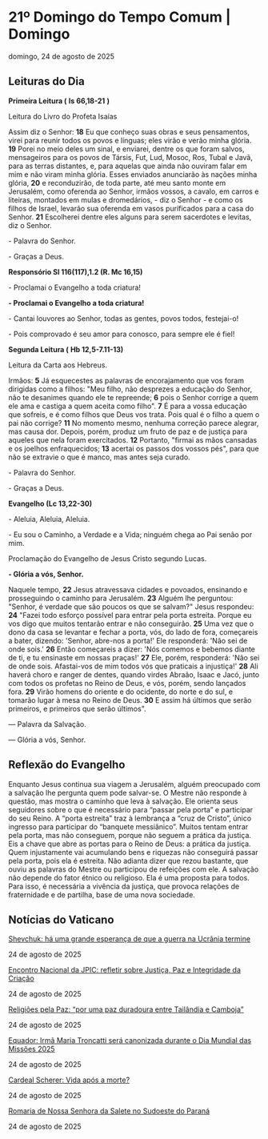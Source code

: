 
# 21º Domingo do Tempo Comum | Domingo

domingo, 24 de agosto de 2025

## Leituras do Dia

**Primeira Leitura (** **Is 66,18-21** **)**

Leitura do Livro do Profeta Isaías

Assim diz o Senhor: **18** Eu que conheço suas obras e seus pensamentos, virei para reunir todos os povos e línguas; eles virão e verão minha glória. **19** Porei no meio deles um sinal, e enviarei, dentre os que foram salvos, mensageiros para os povos de Társis, Fut, Lud, Mosoc, Ros, Tubal e Javã, para as terras distantes, e, para aquelas que ainda não ouviram falar em mim e não viram minha glória. Esses enviados anunciarão às nações minha glória, **20** e reconduzirão, de toda parte, até meu santo monte em Jerusalém, como oferenda ao Senhor, irmãos vossos, a cavalo, em carros e liteiras, montados em mulas e dromedários, - diz o Senhor - e como os filhos de Israel, levarão sua oferenda em vasos purificados para a casa do Senhor. **21** Escolherei dentre eles alguns para serem sacerdotes e levitas, diz o Senhor. 

\- Palavra do Senhor.

\- Graças a Deus.

**Responsório Sl 116(117),1.2 (R. Mc 16,15)**

\- Proclamai o Evangelho a toda criatura!

**\- Proclamai o Evangelho a toda criatura!** 

\- Cantai louvores ao Senhor, todas as gentes, povos todos, festejai-o! 

\- Pois comprovado é seu amor para conosco, para sempre ele é fiel! 

**Segunda Leitura (** **Hb 12,5-7.11-13)**

Leitura da Carta aos Hebreus.

Irmãos: **5** Já esquecestes as palavras de encorajamento que vos foram dirigidas como a filhos: "Meu filho, não desprezes a educação do Senhor, não te desanimes quando ele te repreende; **6** pois o Senhor corrige a quem ele ama e castiga a quem aceita como filho". **7** É para a vossa educação que sofreis, e é como filhos que Deus vos trata. Pois qual é o filho a quem o pai não corrige? **11** No momento mesmo, nenhuma correção parece alegrar, mas causa dor. Depois, porém, produz um fruto de paz e de justiça para aqueles que nela foram exercitados. **12** Portanto, "firmai as mãos cansadas e os joelhos enfraquecidos; **13** acertai os passos dos vossos pés", para que não se extravie o que é manco, mas antes seja curado. 

\- Palavra do Senhor.

\- Graças a Deus.

**Evangelho (Lc 13,22-30)**

\- Aleluia, Aleluia, Aleluia.

\- Eu sou o Caminho, a Verdade e a Vida; ninguém chega ao Pai senão por mim.

Proclamação do Evangelho de Jesus Cristo segundo Lucas.

**\- Glória a vós, Senhor.**

Naquele tempo, **22** Jesus atravessava cidades e povoados, ensinando e prosseguindo o caminho para Jerusalém. **23** Alguém lhe perguntou: "Senhor, é verdade que são poucos os que se salvam?" Jesus respondeu: **24** "Fazei todo esforço possível para entrar pela porta estreita. Porque eu vos digo que muitos tentarão entrar e não conseguirão. **25** Uma vez que o dono da casa se levantar e fechar a porta, vós, do lado de fora, começareis a bater, dizendo: 'Senhor, abre-nos a porta!' Ele responderá: 'Não sei de onde sois.' **26** Então começareis a dizer: 'Nós comemos e bebemos diante de ti, e tu ensinaste em nossas praças!' **27** Ele, porém, responderá: 'Não sei de onde sois. Afastai-vos de mim todos vós que praticais a injustiça!' **28** Ali haverá choro e ranger de dentes, quando virdes Abraão, Isaac e Jacó, junto com todos os profetas no Reino de Deus, e vós, porém, sendo lançados fora. **29** Virão homens do oriente e do ocidente, do norte e do sul, e tomarão lugar à mesa no Reino de Deus. **30** E assim há últimos que serão primeiros, e primeiros que serão últimos". 

 — Palavra da Salvação.

 — Glória a vós, Senhor.

## Reflexão do Evangelho

 Enquanto Jesus continua sua viagem a Jerusalém, alguém preocupado com a salvação lhe pergunta quem pode salvar-se. O Mestre não responde à questão, mas mostra o caminho que leva à salvação. Ele orienta seus seguidores sobre o que é necessário para “passar pela porta” e participar do seu Reino. A “porta estreita” traz à lembrança a “cruz de Cristo”, único ingresso para participar do “banquete messiânico”. Muitos tentam entrar pela porta, mas não conseguem, porque não seguem a prática da justiça. Eis a chave que abre as portas para o Reino de Deus: a prática da justiça. Quem injustamente vai acumulando bens e riquezas não conseguirá passar pela porta, pois ela é estreita. Não adianta dizer que rezou bastante, que ouviu as palavras do Mestre ou participou de refeições com ele. A salvação não depende do fator étnico ou religioso. Ela é uma proposta para todos. Para isso, é necessária a vivência da justiça, que provoca relações de fraternidade e de partilha, base de uma nova sociedade.

## Notícias do Vaticano

[Shevchuk: há uma grande esperança de que a guerra na Ucrânia termine](https://www.vaticannews.va/pt/igreja/news/2025-08/shevchuk-grande-esperanca-guerra-ucrania-paz-igreja-ortodoxa.html) 

24 de agosto de 2025

[Encontro Nacional da JPIC: refletir sobre Justiça, Paz e Integridade da Criação](https://www.vaticannews.va/pt/igreja/news/2025-08/encontro-nacional-jpiv-refletir-justica-paz-integridade.html) 

24 de agosto de 2025

[Religiões pela Paz: “por uma paz duradoura entre Tailândia e Camboja”](https://www.vaticannews.va/pt/igreja/news/2025-08/religioes-paz-duradoura-tailandia-camboja.html) 

24 de agosto de 2025

[Equador: Irmã Maria Troncatti será canonizada durante o Dia Mundial das Missões 2025](https://www.vaticannews.va/pt/igreja/news/2025-08/equador-irma-maria-troncatti-canonizada-dia-mundial-missoes.html) 

24 de agosto de 2025

[Cardeal Scherer: Vida após a morte?](https://www.vaticannews.va/pt/igreja/news/2025-08/cardeal-scherer-vida-apos-morte.html) 

24 de agosto de 2025

[Romaria de Nossa Senhora da Salete no Sudoeste do Paraná](https://www.vaticannews.va/pt/igreja/news/2025-08/romaria-nossa-senhora-salete-sudoeste-parana.html) 

24 de agosto de 2025